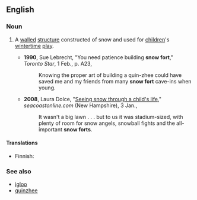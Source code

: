 ==English==
{{wikipedia}}

===Noun===
{{en-noun|head=[[snow]] [[fort]]}}

# {{context|chiefly|northern|_|US|and|Canada|lang=en}} A [[wall]]ed [[structure]] constructed of snow and used for [[children]]'s [[wintertime]] [[play]].
#* '''1990''', Sue Lebrecht, "You need patience building '''snow fort'''," ''Toronto Star'', 1 Feb., p. A23,
#*: Knowing the proper art of building a quin-zhee could have saved me and my friends from many '''snow fort''' cave-ins when young.
#* '''2008''', Laura Dolce, "[http://www.seacoastonline.com/apps/pbcs.dll/article?AID=/20080103/OPINION/801030373/-1/NEWS14&sfad=1 Seeing snow through a child's life]," ''seacoastonline.com'' (New Hampshire), 3 Jan.,
#*: It wasn't a big lawn . . . but to us it was stadium-sized, with plenty of room for snow angels, snowball fights and the all-important '''snow forts'''.

====Translations====
{{trans-top|snow structure}}
* Finnish: {{t|fi|lumilinna}}
{{trans-mid}}
{{trans-bottom}}

===See also===
* [[igloo]]
* [[quinzhee]]